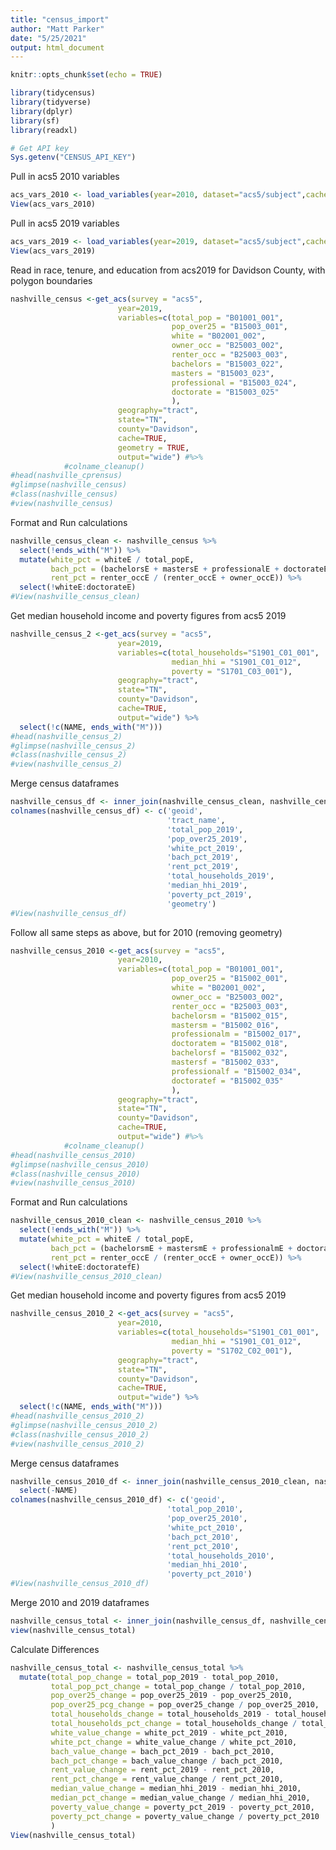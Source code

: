 ```yaml
---
title: "census_import"
author: "Matt Parker"
date: "5/25/2021"
output: html_document
---
```


```r
knitr::opts_chunk$set(echo = TRUE)
```

```r
library(tidycensus)
library(tidyverse)
library(dplyr)
library(sf)
library(readxl)
```

```r
# Get API key
Sys.getenv("CENSUS_API_KEY")
```

Pull in acs5 2010 variables
```r
acs_vars_2010 <- load_variables(year=2010, dataset="acs5/subject",cache=TRUE)
View(acs_vars_2010)
```

Pull in acs5 2019 variables
```r
acs_vars_2019 <- load_variables(year=2019, dataset="acs5/subject",cache=TRUE)
View(acs_vars_2019)
```


Read in race, tenure, and education from acs2019 for Davidson County, with polygon boundaries
```r
nashville_census <-get_acs(survey = "acs5",
                        year=2019, 
                        variables=c(total_pop = "B01001_001",
                                    pop_over25 = "B15003_001",
                                    white = "B02001_002",
                                    owner_occ = "B25003_002",
                                    renter_occ = "B25003_003",
                                    bachelors = "B15003_022",
                                    masters = "B15003_023",
                                    professional = "B15003_024",
                                    doctorate = "B15003_025"
                                    ),
                        geography="tract", 
                        state="TN",
                        county="Davidson",
                        cache=TRUE,
                        geometry = TRUE,
                        output="wide") #%>%
            #colname_cleanup()
#head(nashville_cprensus)
#glimpse(nashville_census)
#class(nashville_census)
#view(nashville_census)
```

Format and Run calculations
```r
nashville_census_clean <- nashville_census %>%
  select(!ends_with("M")) %>%
  mutate(white_pct = whiteE / total_popE,
         bach_pct = (bachelorsE + mastersE + professionalE + doctorateE) / pop_over25E,
         rent_pct = renter_occE / (renter_occE + owner_occE)) %>%
  select(!whiteE:doctorateE)
#View(nashville_census_clean)
```

Get median household income and poverty figures from acs5 2019
```r
nashville_census_2 <-get_acs(survey = "acs5",
                        year=2019, 
                        variables=c(total_households="S1901_C01_001",
                                    median_hhi = "S1901_C01_012",
                                    poverty = "S1701_C03_001"),
                        geography="tract", 
                        state="TN",
                        county="Davidson",
                        cache=TRUE,
                        output="wide") %>%
  select(!c(NAME, ends_with("M")))
#head(nashville_census_2)
#glimpse(nashville_census_2)
#class(nashville_census_2)
#view(nashville_census_2)
```

Merge census dataframes
```r
nashville_census_df <- inner_join(nashville_census_clean, nashville_census_2, by="GEOID")
colnames(nashville_census_df) <- c('geoid',
                                   'tract_name',
                                   'total_pop_2019',
                                   'pop_over25_2019',
                                   'white_pct_2019',
                                   'bach_pct_2019',
                                   'rent_pct_2019',
                                   'total_households_2019',
                                   'median_hhi_2019',
                                   'poverty_pct_2019',
                                   'geometry')
#View(nashville_census_df)
```

Follow all same steps as above, but for 2010 (removing geometry)
```r
nashville_census_2010 <-get_acs(survey = "acs5",
                        year=2010, 
                        variables=c(total_pop = "B01001_001",
                                    pop_over25 = "B15002_001",
                                    white = "B02001_002",
                                    owner_occ = "B25003_002",
                                    renter_occ = "B25003_003",
                                    bachelorsm = "B15002_015",
                                    mastersm = "B15002_016",
                                    professionalm = "B15002_017",
                                    doctoratem = "B15002_018",
                                    bachelorsf = "B15002_032",
                                    mastersf = "B15002_033",
                                    professionalf = "B15002_034",
                                    doctoratef = "B15002_035"
                                    ),
                        geography="tract", 
                        state="TN",
                        county="Davidson",
                        cache=TRUE,
                        output="wide") #%>%
            #colname_cleanup()
#head(nashville_census_2010)
#glimpse(nashville_census_2010)
#class(nashville_census_2010)
#view(nashville_census_2010)
```

Format and Run calculations
```r
nashville_census_2010_clean <- nashville_census_2010 %>%
  select(!ends_with("M")) %>%
  mutate(white_pct = whiteE / total_popE,
         bach_pct = (bachelorsmE + mastersmE + professionalmE + doctoratemE + bachelorsfE + mastersfE + professionalfE + doctoratefE) / pop_over25E,
         rent_pct = renter_occE / (renter_occE + owner_occE)) %>%
  select(!whiteE:doctoratefE)
#View(nashville_census_2010_clean)
```

Get median household income and poverty figures from acs5 2019
```r
nashville_census_2010_2 <-get_acs(survey = "acs5",
                        year=2010, 
                        variables=c(total_households="S1901_C01_001",
                                    median_hhi = "S1901_C01_012",
                                    poverty = "S1702_C02_001"),
                        geography="tract", 
                        state="TN",
                        county="Davidson",
                        cache=TRUE,
                        output="wide") %>%
  select(!c(NAME, ends_with("M")))
#head(nashville_census_2010_2)
#glimpse(nashville_census_2010_2)
#class(nashville_census_2010_2)
#view(nashville_census_2010_2)
```

Merge census dataframes
```r
nashville_census_2010_df <- inner_join(nashville_census_2010_clean, nashville_census_2010_2, by="GEOID") %>%
  select(-NAME)
colnames(nashville_census_2010_df) <- c('geoid',
                                   'total_pop_2010',
                                   'pop_over25_2010',
                                   'white_pct_2010',
                                   'bach_pct_2010',
                                   'rent_pct_2010',
                                   'total_households_2010',
                                   'median_hhi_2010',
                                   'poverty_pct_2010')
#View(nashville_census_2010_df)
```

Merge 2010 and 2019 dataframes
```r
nashville_census_total <- inner_join(nashville_census_df, nashville_census_2010_df, by="geoid")
view(nashville_census_total)
```

Calculate Differences
```r
nashville_census_total <- nashville_census_total %>%
  mutate(total_pop_change = total_pop_2019 - total_pop_2010,
         total_pop_pct_change = total_pop_change / total_pop_2010,
         pop_over25_change = pop_over25_2019 - pop_over25_2010,
         pop_over25_pcg_change = pop_over25_change / pop_over25_2010,
         total_households_change = total_households_2019 - total_households_2010,
         total_households_pct_change = total_households_change / total_households_2010,
         white_value_change = white_pct_2019 - white_pct_2010,
         white_pct_change = white_value_change / white_pct_2010,
         bach_value_change = bach_pct_2019 - bach_pct_2010,
         bach_pct_change = bach_value_change / bach_pct_2010,
         rent_value_change = rent_pct_2019 - rent_pct_2010,
         rent_pct_change = rent_value_change / rent_pct_2010,
         median_value_change = median_hhi_2019 - median_hhi_2010,
         median_pct_change = median_value_change / median_hhi_2010,
         poverty_value_change = poverty_pct_2019 - poverty_pct_2010,
         poverty_pct_change = poverty_value_change / poverty_pct_2010
         )
View(nashville_census_total)
```

